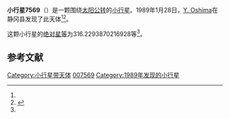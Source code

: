 {{Infobox planet
| bgcolour = #FFFFC0
| name = 7569
| symbol = 
| image = 
| caption = 
| discovery = yes
| discovery_ref = 
| discoverer = [[Y._Oshima|Y. Oshima]]
| discovery_site = [[静冈县|静冈县]] 
| discovered = 1989年1月28日
| designations = yes
| mp_name = 
| named_after = 
| alt_names = 1989 BK/ 1951 WL / 1955 VY / 1993 BK
| mp_category = [[主带小行星|主带小行星]]
| orbit_ref = <ref name="a">[http://ssd.jpl.nasa.gov/sbdb.cgi?sstr=7569 7569] {{Wayback|url=http://ssd.jpl.nasa.gov/sbdb.cgi?sstr=7569 |date=20210521005738 }}，小行星數據庫瀏覽器（JPL Small-Body Database Browser）－[[美国国家航空航天局|美国国家航空航天局]]喷气推进实验室</ref>
| epoch = 2456400.5 (2013年4月18日更新)
| aphelion = {{convert|3.321560445267661|AU|km|3|abbr=on|lk=out}}
| perihelion = {{convert|1.780736274141014|AU|km|3|abbr=on}}
| semimajor = {{convert|2.551148359704338|AU|km|3|abbr=on}}
| eccentricity = 0.301986391
| period = 1488.339472 [[日|日]]<br />4.07[[儒略年|儒略年]]
| avg_speed = 
| inclination = 8.76106392054947
| asc_node = 93.21213705680537
| mean_anomaly = 
| arg_peri = 316.2293870216928
| satellites = 
| physical_characteristics = yes
| dimensions = 
| mass = 
| density = 
| surface_grav = 
| escape_velocity = 
| sidereal_day = 
| axial_tilt = 
| pole_ecliptic_lat = 
| pole_ecliptic_lon = 
| albedo = 
| temperatures= 
| temp_name1 = 
| mean_temp_1 = 
| max_temp_1 = 
| temp_name2 = 
| max_temp_2 = 
| spectral_type = 
| abs_magnitude = 316.2293870216928
}}

'''小行星7569'''（{{lang-en|7569}}）是一颗围绕[[太阳|太阳]][[公转|公转]]的[[小行星|小行星]]。1989年1月28日，[[Y._Oshima|Y. Oshima]]在静冈县发现了此天体<ref name="a" /><ref>{{cite news|title=小行星列表|url=http://cfa-www.harvard.edu/iau/lists/NumberedMPs.txt|accessdate=2013-07-08|newspaper=哈佛大学|archive-date=2008-05-17|archive-url=https://web.archive.org/web/20080517010638/http://cfa-www.harvard.edu/iau/lists/NumberedMPs.txt|dead-url=no}}</ref>。

这颗小行星的[[绝对星等|绝对星等]]为316.2293870216928等<ref name="a" />。

==参考文献==
{{reflist}}
{{Minor Planet Number|[[小行星7568|小行星7568]]|[[小行星7570|小行星7570]]}}

{{小天体}}

[[Category:小行星带天体|Category:小行星带天体]]
[[Category:艾琳達族|007569]]
[[Category:1989年发现的小行星|Category:1989年发现的小行星]]

{{asteroid-stub}}